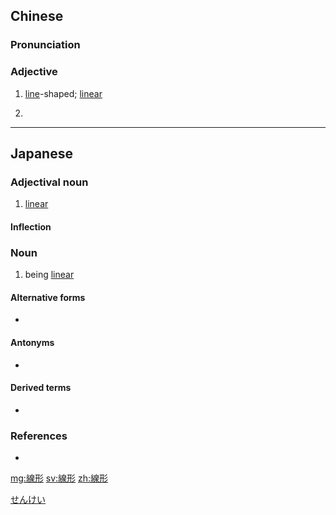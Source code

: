 {{also|线形}}
==Chinese==
{{zh-forms|s=线形}}

===Pronunciation===
{{zh-pron
|m=xiànxíng
|c=sin3 jing4
|mn=sòaⁿ-hêng
|cat=a
}}

===Adjective===
{{zh-adj}}

# {{lb|zh|attributive}} [[line]]-shaped; [[linear]]
# {{lb|zh|attributive|mathematics}} {{zh-alt-name|線性|[[linear]]}}

----

==Japanese==
{{ja-kanjitab|せん|けい|yomi=on}}

===Adjectival noun===
{{ja-adj|infl=な|せんけい}}

# {{lb|ja|mathematics|sort=せんけいな}} [[linear]]

====Inflection====
{{ja-na|せんけい}}

===Noun===
{{ja-noun|せんけい}}

# {{lb|ja|mathematics}} being [[linear]]

====Alternative forms====
* {{ja-r|線型|せんけい}}

====Antonyms====
* {{ja-r|非線形|ひせんけい|gloss=nonlinear}}

====Derived terms====
* {{ja-r|線形性|せんけいせい|gloss=linearity}}

===References===
* {{R:Shogakukan}}

[[Category:ja:Mathematics|せんけい]]

[[mg:線形]]
[[sv:線形]]
[[zh:線形]]